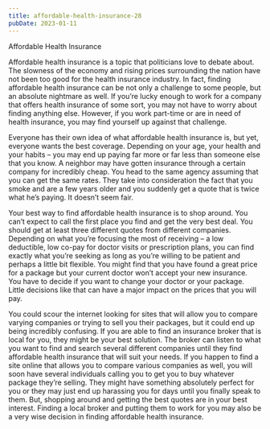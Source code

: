 ```yaml
---
title: affordable-health-insurance-28
pubDate: 2023-01-11
---
```


Affordable Health Insurance

Affordable health insurance is a topic that politicians love to debate about. The slowness of the economy and rising prices surrounding the nation have not been too good for the health insurance industry. In fact, finding affordable health insurance can be not only a challenge to some people, but an absolute nightmare as well. If you’re lucky enough to work for a company that offers health insurance of some sort, you may not have to worry about finding anything else. However, if you work part-time or are in need of health insurance, you may find yourself up against that challenge. 

Everyone has their own idea of what affordable health insurance is, but yet, everyone wants the best coverage. Depending on your age, your health and your habits – you may end up paying far more or far less than someone else that you know. A neighbor may have gotten insurance through a certain company for incredibly cheap. You head to the same agency assuming that you can get the same rates. They take into consideration the fact that you smoke and are a few years older and you suddenly get a quote that is twice what he’s paying. It doesn’t seem fair. 

Your best way to find affordable health insurance is to shop around. You can’t expect to call the first place you find and get the very best deal. You should get at least three different quotes from different companies. Depending on what you’re focusing the most of receiving – a low deductible, low co-pay for doctor visits or prescription plans, you can find exactly what you’re seeking as long as you’re willing to be patient and perhaps a little bit flexible. You might find that you have found a great price for a package but your current doctor won’t accept your new insurance. You have to decide if you want to change your doctor or your package. Little decisions like that can have a major impact on the prices that you will pay.

You could scour the internet looking for sites that will allow you to compare varying companies or trying to sell you their packages, but it could end up being incredibly confusing. If you are able to find an insurance broker that is local for you, they might be your best solution. The broker can listen to what you want to find and search several different companies until they find affordable health insurance that will suit your needs. If you happen to find a site online that allows you to compare various companies as well, you will soon have several individuals calling you to get you to buy whatever package they’re selling. They might have something absolutely perfect for you or they may just end up harassing you for days until you finally speak to them. But, shopping around and getting the best quotes are in your best interest. Finding a local broker and putting them to work for you may also be a very wise decision in finding affordable health insurance.